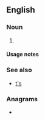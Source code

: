 {{also|ts|Ts|TS|t's|ts.|ṯs}}
==English==

===Noun===
{{head|en|noun form}}

# {{plural of|en|T}}

====Usage notes====
{{U:en:plurals of letters}}

===See also===
* [[t's]]

===Anagrams===
* {{anagrams|en|a=st|-st|S&T|S.T.|ST|St|St.|s.t.|st}}